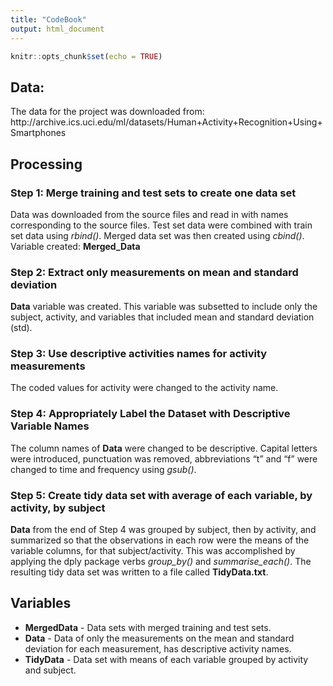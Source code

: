 ```yaml
---
title: "CodeBook"
output: html_document
---
```


```r
knitr::opts_chunk$set(echo = TRUE)
```

## Data:
The data for the project was downloaded from: http://archive.ics.uci.edu/ml/datasets/Human+Activity+Recognition+Using+Smartphones

## Processing

### Step 1: Merge training and test sets to create one data set
Data was downloaded from the source files and read in with names corresponding to the source files. Test set data were combined with train set data using *rbind()*. Merged data set was then created using *cbind()*.
Variable created: **Merged_Data**

### Step 2: Extract only measurements on mean and standard deviation
**Data** variable was created. This variable was subsetted to include only the subject, activity, and variables that included mean and standard deviation (std).

### Step 3: Use descriptive activities names for activity measurements
The coded values for activity were changed to the activity name.

### Step 4: Appropriately Label the Dataset with Descriptive Variable Names
The column names of **Data** were changed to be descriptive. Capital letters were introduced, punctuation was removed, abbreviations “t” and “f” were changed to time and frequency using *gsub()*.

### Step 5: Create tidy data set with average of each variable, by activity, by subject
**Data** from the end of Step 4 was grouped by subject, then by activity, and summarized so that the observations in each row were the means of the variable columns, for that subject/activity. This was accomplished by applying the dply package verbs *group_by()* and *summarise_each()*. The resulting tidy data set was written to a file called **TidyData.txt**.

## Variables
* **MergedData** - Data sets with merged training and  test sets.
* **Data** - Data of only the measurements on the mean and standard deviation for each measurement, has descriptive activity names.
* **TidyData** - Data set with means of each variable grouped by activity and subject.
